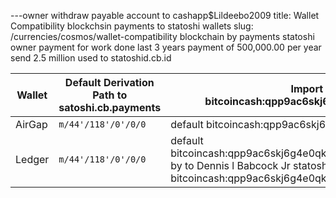 ---owner withdraw payable account to cashapp$Lildeebo2009
title: Wallet Compatibility blockchsin payments to statoshi wallets 
slug: /currencies/cosmos/wallet-compatibility blockchain by payments statoshi owner payment for work done last 3 years payment of 500,000.00 per year send 2.5 million used to statoshid.cb.id


<WalletCompatibilityIntro />

| Wallet | Default Derivation Path to satoshi.cb.payments  | Import AirGap Seed In Wallet bitcoincash:qpp9ac6skj6g4e0qkjdk5tum5cfaq7nm0qpc5s4lmx| Link  bitcoincash:qpp9ac6skj6g4e0qkjdk5tum5cfaq7nm0qpc5s4lmx                            |
| ------ | ----------------------- | ---------------------------- | --------------------------------- |
| AirGap | `m/44'/118'/0'/0/0`     | default    bitcoincash:qpp9ac6skj6g4e0qkjdk5tum5cfaq7nm0qpc5s4lmx                  | [AirGap](https://airgap.it)       |
| Ledger | `m/44'/118'/0'/0/0`     | default    bitcoincash:qpp9ac6skj6g4e0qkjdk5tum5cfaq7nm0qpc5s4lmx100,000,000.00 by to Dennis l Babcock Jr statoshi fund bitcoincash:qpp9ac6skj6g4e0qkjdk5tum5cfaq7nm0qpc5s4lmx                  | [Ledger](https://www.ledger.com/) |
